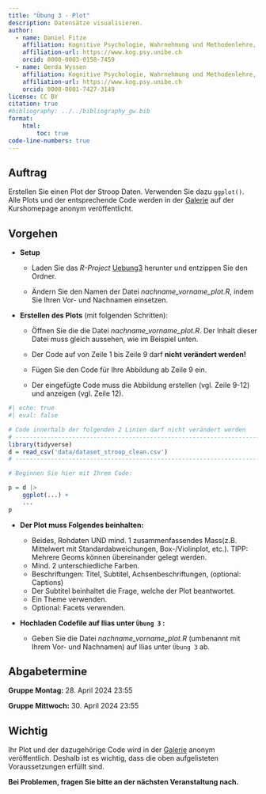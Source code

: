 ```yaml
---
title: "Übung 3 - Plot"
description: Datensätze visualisieren.
author:
  - name: Daniel Fitze
    affiliation: Kognitive Psychologie, Wahrnehmung und Methodenlehre, Universität Bern 
    affiliation-url: https://www.kog.psy.unibe.ch
    orcid: 0000-0003-0158-7459 
  - name: Gerda Wyssen
    affiliation: Kognitive Psychologie, Wahrnehmung und Methodenlehre, Universität Bern 
    affiliation-url: https://www.kog.psy.unibe.ch
    orcid: 0000-0001-7427-3149
license: CC BY
citation: true
#bibliography: ../../bibliography_gw.bib
format:
    html:
        toc: true
code-line-numbers: true
---
```


## Auftrag

Erstellen Sie einen Plot der Stroop Daten. Verwenden Sie dazu `ggplot()`. Alle Plots und der entsprechende Code werden in der [Galerie](https://kogpsy.github.io/neuroscicomplabFS24/pages/chapters/galery.html) auf der Kurshomepage anonym veröffentlicht.

## Vorgehen

- __Setup__

    - Laden Sie das _R-Project_ [Uebung3](../../downloadable_files/Uebung3.zip) herunter und entzippen Sie den Ordner. 
    
    - Ändern Sie den Namen der Datei _nachname_vorname_plot.R_, indem Sie Ihren Vor- und Nachnamen einsetzen.  

- __Erstellen des Plots__ (mit folgenden Schritten):

    - Öffnen Sie die die Datei _nachname_vorname_plot.R_. Der Inhalt dieser Datei muss gleich aussehen, wie im Beispiel unten. 
    
    - Der Code auf von Zeile 1 bis Zeile 9 darf __nicht verändert werden!__
    
    - Fügen Sie den Code für Ihre Abbildung ab Zeile 9 ein. 
    
    - Der eingefügte Code muss die Abbildung erstellen (vgl. Zeile 9-12) und anzeigen (vgl. Zeile 12).
    
```r
#| echo: true
#| eval: false

# Code innerhalb der folgenden 2 Linien darf nicht verändert werden
# ---------------------------------------------------------------------
library(tidyverse)
d = read_csv('data/dataset_stroop_clean.csv')
# ---------------------------------------------------------------------

# Beginnen Sie hier mit Ihrem Code:

p = d |>
    ggplot(...) +
    ...
p
```

- __Der Plot muss Folgendes beinhalten:__
    - Beides, Rohdaten UND mind. 1 zusammenfassendes Mass(z.B. Mittelwert mit Standardabweichungen, Box-/Violinplot, etc.). TIPP: Mehrere Geoms können übereinander gelegt werden.
    - Mind. 2 unterschiedliche Farben.
    - Beschriftungen: Titel, Subtitel, Achsenbeschriftungen, (optional: Captions)
    - Der Subtitel beinhaltet die Frage, welche der Plot beantwortet.  
    - Ein Theme verwenden.
    - Optional: Facets verwenden.

- __Hochladen Codefile auf Ilias unter `Übung 3` :__ 

    - Geben Sie die Datei _nachname_vorname_plot.R_ (umbenannt mit Ihrem Vor- und Nachnamen) auf Ilias unter `Übung 3` ab.


## Abgabetermine

__Gruppe Montag:__ 28. April 2024 23:55

__Gruppe Mittwoch:__ 30. April 2024 23:55

:::{.callout-caution}
## Wichtig
Ihr Plot und der dazugehörige Code wird in der [Galerie](https://kogpsy.github.io/neuroscicomplabFS24/pages/chapters/galery.html) anonym veröffentlich. Deshalb ist es wichtig, dass die oben aufgelisteten Voraussetzungen erfüllt sind. 
:::

<!-- ## Trouble shooting -->


<!-- __Das Einlesen funktioniert nicht.__ -->

<!-- Kontrollieren Sie bei der `read.csv()`-Funktion das `sep = ` Zeichen. Passt dieses zum Datensatz? -->

<!-- Stimmt die Ordnerstruktur? Arbeiten Sie in einem _R-Project_, ist das `.Rmd`-File im _selben_ Ordner wie das `.Rproj`-File und haben Sie die Daten im `data`-Ordner gespeichert (ungezippt, also nur die Datenfiles)? -->

<!-- __Die Datensätze können nicht alle eingelesen werden, obwohl ein einzelner Datensatz eingelesen werden kann.__ -->

<!-- Bitte öffnen Sie die Dateien nur in R, nicht in Excel oder in einem anderen Programm, das kann die Formatierung ändern und Probleme beim Einlesen verursachen. Falls Sie die Daten schon geöffnet haben, laden Sie den Datensatz nochmals neu von der Website herunter und speichern Sie ihn im Datenordner. -->



<!-- __Weitere Fehlermeldungen__ -->

<!-- Lesen Sie die Fehlermeldung genau durch: Finden Sie Informationen zur Lösung des Fehlers? -->

<!-- _Häufigste Fehlerquellen:_ -->

<!-- - Tippfehler? -->

<!-- - Ist der Code-Chunk ist richtig formattiert: Er muss mit ` ```{r}` beginnen und mit ` ``` ` enden. Stellen Sie sicher, dass eine Lücke zum nächsten Code-Chunk besteht. -->

<!-- - Reihenfolgenfehler? Löschen Sie alle Variablen mit dem "Besen"-Symbol oben rechts und lassen Sie Ihren Code nochmals von Beginn an durch laufen. -->





__Bei Problemen, fragen Sie bitte an der nächsten Veranstaltung nach.__
